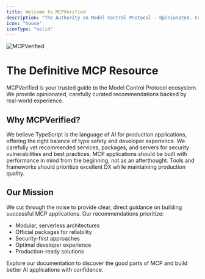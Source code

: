 ```yaml
---
title: Welcome to MCPVerified
description: "The Authority on Model Control Protocol - Opinionated. Curated. Verified."
icon: "house"
iconType: "solid"
---
```


<img
  className="block"
  src="/logo/mcpv-hero.jpg"
  alt="MCPVerified"
/>

# <Icon icon="certificate" iconType="solid" color="#3B82F6" /> The Definitive MCP Resource

MCPVerified is your trusted guide to the Model Control Protocol ecosystem. We provide opinionated, carefully curated recommendations backed by real-world experience.

## <Icon icon="compass" iconType="regular" /> Why MCPVerified?

<CardGroup cols={2}>
  <Card
    title="TypeScript First"
    icon="code-branch"
    iconType="solid"
  >
    We believe TypeScript is the language of AI for production applications, offering the right balance of type safety and developer experience.
  </Card>
  <Card
    title="Security First"
    icon="shield"
    iconType="solid"
  >
    We carefully vet recommended services, packages, and servers for security vulnerabilities and best practices.
  </Card>
  <Card
    title="Performance Matters"
    icon="bolt"
    iconType="solid"
  >
    MCP applications should be built with performance in mind from the beginning, not as an afterthought.
  </Card>
  <Card
    title="Developer Experience"
    icon="laptop-code"
    iconType="solid"
  >
    Tools and frameworks should prioritize excellent DX while maintaining production quality.
  </Card>
</CardGroup>

## <Icon icon="flag" iconType="solid" color="#3B82F6" /> Our Mission

We cut through the noise to provide clear, direct guidance on building successful MCP applications. Our recommendations prioritize:

- <Icon icon="cube" iconType="solid" /> Modular, serverless architectures
- <Icon icon="check-circle" iconType="solid" /> Official packages for reliability
- <Icon icon="lock" iconType="solid" /> Security-first approaches
- <Icon icon="smile" iconType="solid" /> Optimal developer experience
- <Icon icon="rocket" iconType="solid" /> Production-ready solutions

Explore our documentation to discover the good parts of MCP and build better AI applications with confidence.
